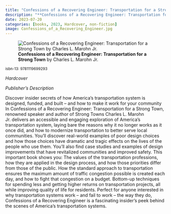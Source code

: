 ```yaml
---
title: "Confessions of a Recovering Engineer: Transportation for a Strong Town"
description: "**Confessions of a Recovering Engineer: Transportation for a Strong Town** by Charles L. Marohn Jr."
date: 2023-07-20
categories: [books, 2023, Hardcover, non-fiction]
image: Confessions_of_a_Recovering_Engineer.jpg
---
```

![**Confessions of a Recovering Engineer: Transportation for a Strong Town** by Charles L. Marohn Jr.](Confessions_of_a_Recovering_Engineer.jpg){fig-align="left"}

<sup>isbn-13: 9781119699293</sup>

*Hardcover*

*Publisher's Description*

Discover insider secrets of how America’s transportation system is
designed, funded, and built – and how to make it work for your community In
Confessions of a Recovering Engineer: Transportation for a Strong Town,
renowned speaker and author of Strong Towns Charles L. Marohn Jr. delivers
an accessible and engaging exploration of America’s transportation system,
laying bare the reasons why it no longer works as it once did, and how to
modernize transportation to better serve local communities. You’ll discover
real-world examples of poor design choices and how those choices have
dramatic and tragic effects on the lives of the people who use them. You’ll
also find case studies and examples of design improvements that have
revitalized communities and improved safety. This important book shows you:
The values of the transportation professions, how they are applied in the
design process, and how those priorities differ from those of the public.
How the standard approach to transportation ensures the maximum amount of
traffic congestion possible is created each day, and how to fight that
congestion on a budget. Bottom-up techniques for spending less and getting
higher returns on transportation projects, all while improving quality of
life for residents. Perfect for anyone interested in why transportation
systems work – and fail to work – the way they do, Confessions of a
Recovering Engineer is a fascinating insider’s peek behind the scenes of
America’s transportation systems.
